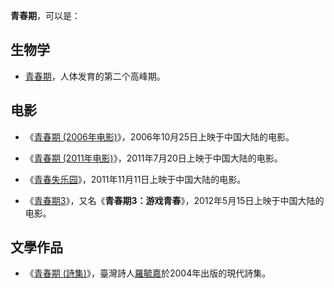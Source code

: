 '''青春期'''，可以是：
== 生物学 ==
*[[青春期|青春期]]，人体发育的第二个高峰期。

== 电影 ==
*《[[青春期_(2006年电影)|青春期 (2006年电影)]]》，2006年10月25日上映于中国大陆的电影。

*《[[青春期_(2011年电影)|青春期 (2011年电影)]]》，2011年7月20日上映于中国大陆的电影。

*《[[青春失乐园|青春失乐园]]》，2011年11月11日上映于中国大陆的电影。

*《[[青春期3|青春期3]]》，又名《'''青春期3：游戏青春'''》，2012年5月15日上映于中国大陆的电影。

== 文學作品 ==
*《[[青春期_(詩集)|青春期 (詩集)]]》，臺灣詩人[[羅毓嘉|羅毓嘉]]於2004年出版的現代詩集。


{{disambig|Cat=三字作品消歧义}}